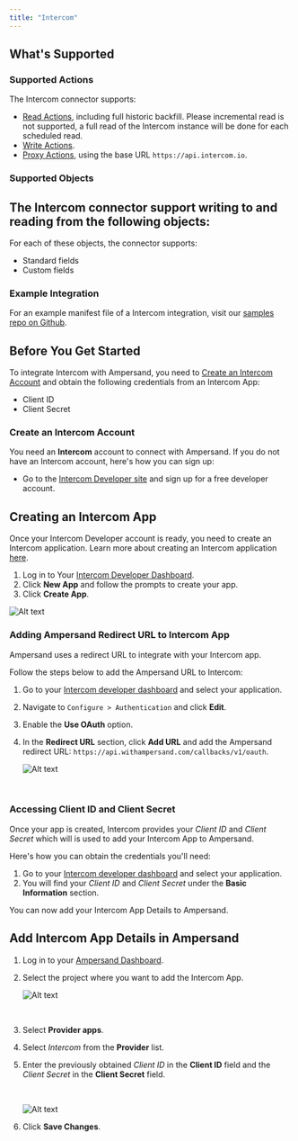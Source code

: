 ```yaml
---
title: "Intercom"
---
```

## What's Supported

### Supported Actions

The Intercom connector supports:
- [Read Actions](/define-integrations/read-actions), including full historic backfill. Please incremental read is not supported, a full read of the Intercom instance will be done for each scheduled read.
- [Write Actions](/define-integrations/write-actions).
- [Proxy Actions](/define-integrations/proxy-actions), using the base URL `https://api.intercom.io`.

### Supported Objects

The Intercom connector support writing to and reading from the following objects:
- 

For each of these objects, the connector supports:
- Standard fields
- Custom fields 

### Example Integration

For an example manifest file of a Intercom integration, visit our [samples repo on Github](https://github.com/amp-labs/samples/blob/main/intercom/amp.yaml).

## Before You Get Started

To integrate Intercom with Ampersand, you need to [Create an Intercom Account](#create-an-intercom-account) and obtain the following credentials from an Intercom App:

- Client ID
- Client Secret

### Create an Intercom Account

You need an **Intercom** account to connect with Ampersand. If you do not have an Intercom account, here's how you can sign up:

- Go to the [Intercom Developer site](https://developers.intercom.com/building-apps/docs/getting-started) and sign up for a free developer account.

## Creating an Intercom App

Once your Intercom Developer account is ready, you need to create an Intercom application. Learn more about creating an Intercom application [here](https://developers.intercom.com/building-apps/docs/setting-up-your-app-on-intercom).

1. Log in to Your [Intercom Developer Dashboard](https://app.intercom.io/a/apps/_YOUR_APP_ID_/developer).
2. Click **New App** and follow the prompts to create your app.
3. Click **Create App**.

![Alt text](/images/provider-guides/d07cbbe-intercom3.gif)


### Adding Ampersand Redirect URL to Intercom App

Ampersand uses a redirect URL to integrate with your Intercom app. 

Follow the steps below to add the Ampersand URL to Intercom:

1. Go to your [Intercom developer dashboard](https://developers.intercom.com/)  and select your application.

2. Navigate to `Configure > Authentication` and click **Edit**.

3. Enable the **Use OAuth** option.

4. In the **Redirect URL** section, click **Add URL** and add the Ampersand redirect URL: `https://api.withampersand.com/callbacks/v1/oauth`.

   ![Alt text](/images/provider-guides/10f932e-intercom1.gif)

<br />

### Accessing Client ID and Client Secret

Once your app is created, Intercom provides your _Client ID_ and _Client Secret_ which will is used to add your Intercom App to Ampersand.

Here's how you can obtain the credentials you'll need:

1. Go to your [Intercom developer dashboard](https://developers.intercom.com/)  and select your application.
2. You will find your _Client ID_ and _Client Secret_ under the **Basic Information** section.

You can now add your Intercom App Details to Ampersand. 

## Add Intercom App Details in Ampersand

1. Log in to your [Ampersand Dashboard](https://dashboard.withampersand.com).
2. Select the project where you want to add the Intercom App.

   ![Alt text](/images/provider-guides/dd47b7a-Ampersand.png)

   <br />
3. Select **Provider apps**.
4. Select _Intercom_ from the **Provider** list. 
5. Enter the previously obtained _Client ID_ in the **Client ID** field and the _Client Secret_ in the **Client Secret** field.

   <br />

   ![Alt text](/images/provider-guides/b87b1d9-intercom2.gif)
6. Click **Save Changes**.
